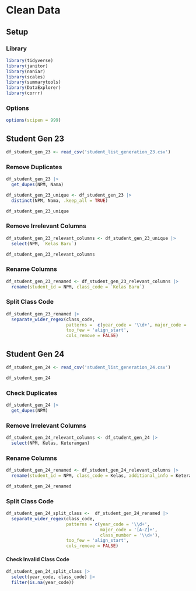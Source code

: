# Clean Data

## Setup

### Library

```r
library(tidyverse)
library(janitor)
library(naniar)
library(scales)
library(summarytools)
library(DataExplorer)
library(corrr)
```

### Options

```r
options(scipen = 999)
```

## Student Gen 23

```r
df_student_gen_23 <- read_csv('student_list_generation_23.csv')
```

### Remove Duplicates

```r
df_student_gen_23 |> 
  get_dupes(NPM, Nama)
```

```r
df_student_gen_23_unique <- df_student_gen_23 |> 
  distinct(NPM, Nama, .keep_all = TRUE)
```

```r
df_student_gen_23_unique
```

### Remove Irrelevant Columns

```r
df_student_gen_23_relevant_columns <- df_student_gen_23_unique |> 
  select(NPM, `Kelas Baru`)
```

```r
df_student_gen_23_relevant_columns
```

### Rename Columns

```r
df_student_gen_23_renamed <- df_student_gen_23_relevant_columns |> 
  rename(student_id = NPM, class_code = `Kelas Baru`)
```

### Split Class Code

```r
df_student_gen_23_renamed |> 
  separate_wider_regex(class_code,
                       patterns =  c(year_code = '\\d+', major_code = '[A-Z]+', class_number= '\\d+'),
                       too_few = 'align_start',
                       cols_remove = FALSE)
```

## Student Gen 24

```r
df_student_gen_24 <- read_csv('student_list_generation_24.csv')
```
```r
df_student_gen_24
```
### Check Duplicates

```r
df_student_gen_24 |> 
  get_dupes(NPM)
```
### Remove Irrelevant Columns

```r
df_student_gen_24_relevant_columns <- df_student_gen_24 |> 
  select(NPM, Kelas, Keterangan)
```

### Rename Columns

```r
df_student_gen_24_renamed <- df_student_gen_24_relevant_columns |> 
  rename(student_id = NPM, class_code = Kelas, additional_info = Keterangan)
```

```r
df_student_gen_24_renamed
```

### Split Class Code

```r
df_student_gen_24_split_class <-  df_student_gen_24_renamed |> 
  separate_wider_regex(class_code,
                       patterns = c(year_code = '\\d+',
                                    major_code = '[A-Z]+',
                                    class_number = '\\d+'),
                       too_few = 'align_start',
                       cols_remove = FALSE)
```

#### Check Invalid Class Code

```r
df_student_gen_24_split_class |> 
  select(year_code, class_code) |> 
  filter(is.na(year_code))
```

